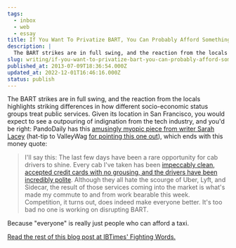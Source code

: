 ```yaml
---
tags:
  - inbox
  - web
  - essay
title: If You Want To Privatize BART, You Can Probably Afford Something Else
description: |
  The BART strikes are in full swing, and the reaction from the locals highlights striking differences in how different socio-economic status groups treat public services. Given its location in San Francisco, you would expect to see a outpouring of indignation from the tech industry, and you’d be right: PandoDaily has this amusingly myopic piece from \[…]
slug: writing/if-you-want-to-privatize-bart-you-can-probably-afford-something-else
published_at: 2013-07-09T18:36:54.000Z
updated_at: 2022-12-01T16:46:16.000Z
status: publish
---
```

The BART strikes are in full swing, and the reaction from the locals highlights striking differences in how different socio-economic status groups treat public services. Given its location in San Francisco, you would expect to see a outpouring of indignation from the tech industry, and you'd be right: PandoDaily has this [amusingly myopic piece from writer Sarah Lacey](http://pandodaily.com/2013/07/02/and-you-thought-sf-cabs-were-bad-bart-strike-is-crippling-fledgling-mid-market-tech-corridor/) (hat-tip to ValleyWag [for pointing this one out](http://valleywag.gawker.com/sarah-lacy-is-a-free-market-monster-701255630)), which ends with this money quote:

> I'll say this: The last few days have been a rare opportunity for cab drivers to shine. Every cab I've taken has been [impeccably clean, accepted credit cards with no grousing, and the drivers have been incredibly polite](http://pandodaily.com/2013/05/28/together-we-can-eradicate-taxis/). Although they all hate the scourge of Uber, Lyft, and Sidecar, the result of those services coming into the market is what's made my commute to and from work bearable this week. Competition, it turns out, does indeed make everyone better. It's too bad no one is working on disrupting BART.

Because "everyone" is really just people who can afford a taxi.

[Read the rest of this blog post at IBTimes' Fighting Words.](http://www.ibtimes.com/fighting-words/if-you-want-privatize-bart-you-can-probably-afford-something-else-1338757)
